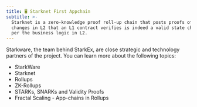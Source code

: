 ```yaml
---
title: 🖥️ Starknet First Appchain
subtitle: >-
  Starknet is a zero-knowledge proof roll-up chain that posts proofs of state
  changes in L2 that an L1 contract verifies is indeed a valid state change as
  per the business logic in L2.
---
```


Starkware, the team behind StarkEx, are close strategic and technology partners of the project. You can learn more about the following topics:

* StarkWare
* Starknet
* Rollups
* ZK-Rollups
* STARKs, SNARKs and Validity Proofs
* Fractal Scaling - App-chains in Rollups
